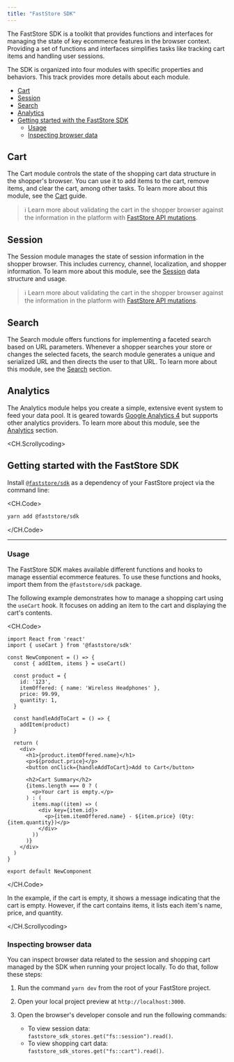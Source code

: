 ```yaml
---
title: "FastStore SDK"
---
```


The FastStore SDK is a toolkit that provides functions and interfaces for managing the state of key ecommerce features in the browser context. Providing a set of functions and interfaces simplifies tasks like tracking cart items and handling user sessions.

The SDK is organized into four modules with specific properties and behaviors. This track provides more details about each module.

- [Cart](#cart)
- [Session](#session)
- [Search](#search)
- [Analytics](#analytics)
- [Getting started with the FastStore SDK](#getting-started-with-the-faststore-sdk)
  - [Usage](#usage)
  - [Inspecting browser data](#inspecting-browser-data)

## Cart

The Cart module controls the state of the shopping cart data structure in the shopper's browser. You can use it to add items to the cart, remove items, and clear the cart, among other tasks. To learn more about this module, see the [Cart](https://developers.vtex.com/docs/guides/faststore/cart-overview) guide.

> ℹ️ Learn more about validating the cart in the shopper browser against the information in the platform with [FastStore API mutations](https://developers.vtex.com/docs/guides/faststore/schema-mutations#cart).

## Session

The Session module manages the state of session information in the shopper browser. This includes currency, channel, localization, and shopper information. To learn more about this module, see the [Session](https://developers.vtex.com/docs/guides/faststore/sdk-session) data structure and usage.

> ℹ️ Learn more about validating the cart in the shopper browser against the information in the platform with [FastStore API mutations](https://developers.vtex.com/docs/guides/faststore/schema-mutations#session).

## Search

The Search module offers functions for implementing a faceted search based on URL parameters. Whenever a shopper searches your store or changes the selected facets, the search module generates a unique and serialized URL and then directs the user to that URL. To learn more about this module, see the [Search](https://developers.vtex.com/docs/guides/faststore/search-overview) section.

## Analytics

The Analytics module helps you create a simple, extensive event system to feed your data pool. It is geared towards [Google Analytics 4](https://developers.google.com/analytics/devguides/collection/ga4) but supports other analytics providers. To learn more about this module, see the [Analytics](https://developers.vtex.com/docs/guides/faststore/analytics-overview) section.

<CH.Scrollycoding>

## Getting started with the FastStore SDK

Install [`@faststore/sdk`](https://developers.vtex.com/docs/guides/faststore/project-structure-overview#packagejson) as a dependency of your FastStore project via the command line:

<CH.Code>

```bash
yarn add @faststore/sdk
```

</CH.Code>

---

### Usage

The FastStore SDK makes available different functions and hooks to manage essential ecommerce features. To use these functions and hooks, import them from the `@faststore/sdk` package.

The following example demonstrates how to manage a shopping cart using the `useCart` hook. It focuses on adding an item to the cart and displaying the cart's contents.

<CH.Code>

```tsx
import React from 'react'
import { useCart } from '@faststore/sdk'

const NewComponent = () => {
  const { addItem, items } = useCart()

  const product = {
    id: '123',
    itemOffered: { name: 'Wireless Headphones' },
    price: 99.99,
    quantity: 1,
  }

  const handleAddToCart = () => {
    addItem(product)
  }

  return (
    <div>
      <h1>{product.itemOffered.name}</h1>
      <p>${product.price}</p>
      <button onClick={handleAddToCart}>Add to Cart</button>

      <h2>Cart Summary</h2>
      {items.length === 0 ? (
        <p>Your cart is empty.</p>
      ) : (
        items.map((item) => (
          <div key={item.id}>
            <p>{item.itemOffered.name} - ${item.price} (Qty: {item.quantity})</p>
          </div>
        ))
      )}
    </div>
  )
}

export default NewComponent
```

</CH.Code>

In the example, if the cart is empty, it shows a message indicating that the cart is empty. However, if the cart contains items, it lists each item's name, price, and quantity.

</CH.Scrollycoding>

### Inspecting browser data

You can inspect browser data related to the session and shopping cart managed by the SDK when running your project locally. To do that, follow these steps:

1. Run the command `yarn dev` from the root of your FastStore project.
2. Open your local project preview at `http://localhost:3000`.
3. Open the browser's developer console and run the following commands:

   - To view session data: `faststore_sdk_stores.get("fs::session").read()`.
   - To view shopping cart data: `faststore_sdk_stores.get("fs::cart").read()`.
